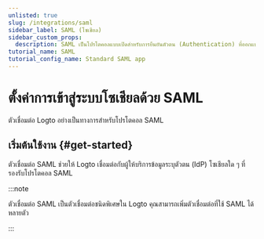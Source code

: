 ```yaml
---
unlisted: true
slug: /integrations/saml
sidebar_label: SAML (โซเชียล)
sidebar_custom_props:
  description: SAML เป็นโปรโตคอลแบบเปิดสำหรับการยืนยันตัวตน (Authentication) ที่ออกแบบมาให้เรียบง่ายและปลอดภัย
tutorial_name: SAML
tutorial_config_name: Standard SAML app
---
```




# ตั้งค่าการเข้าสู่ระบบโซเชียลด้วย SAML

ตัวเชื่อมต่อ Logto อย่างเป็นทางการสำหรับโปรโตคอล SAML

<GuideTip />

## เริ่มต้นใช้งาน \{#get-started}

ตัวเชื่อมต่อ SAML ช่วยให้ Logto เชื่อมต่อกับผู้ให้บริการข้อมูลระบุตัวตน (IdP) โซเชียลใด ๆ ที่รองรับโปรโตคอล SAML

:::note

ตัวเชื่อมต่อ SAML เป็นตัวเชื่อมต่อชนิดพิเศษใน Logto คุณสามารถเพิ่มตัวเชื่อมต่อที่ใช้ SAML ได้หลายตัว

:::

<Integration />
